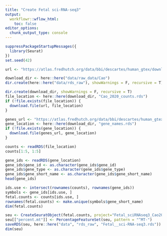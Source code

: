 ```yaml
---
title: "Create Fetal sci-RNA-seq3"
output:
  workflowr::wflow_html:
    toc: false
editor_options:
  chunk_output_type: console
---
```


```r
suppressPackageStartupMessages({
  library(Seurat)
})
set.seed(42)
```


```r
url <- "https://atlas.fredhutch.org/data/bbi/descartes/human_gtex/downloads/data_summarize_fetus_data/gene_count_sampled.RDS"

download_dir <- here::here("data/raw_data/Cao")
dir.create(here::here("data/rds_raw"), showWarnings = F, recursive = T)

dir.create(download_dir, showWarnings = F, recursive = T)
file_location <- here::here(download_dir, "Cao_2020_counts.rds")
if (!file.exists(file_location)) {
  download.file(url, file_location)
}

genes_url <- "https://atlas.fredhutch.org/data/bbi/descartes/human_gtex/downloads/data_summarize_fetus_data/df_gene.RDS"
gene_location <- here::here(download_dir, "gene_names.rds")
if (!file.exists(gene_location)) {
  download.file(genes_url, gene_location)
}
```

```r
counts <- readRDS(file_location)
counts[1:5, 1:5]
```
```r
gene_ids <- readRDS(gene_location)
gene_ids$gene_id <- as.character(gene_ids$gene_id)
gene_ids$gene_type <- as.character(gene_ids$gene_type)
gene_ids$gene_short_name <- as.character(gene_ids$gene_short_name)
head(gene_ids)
```

```r
ids.use <- intersect(rownames(counts), rownames(gene_ids))
symbols <- gene_ids[ids.use, ]
fetal.counts <- counts[ids.use, ]
rownames(fetal.counts) <- make.unique(symbols$gene_short_name)
dim(fetal.counts)
```

```r
seu <- CreateSeuratObject(fetal.counts, project="Fetal_sciRNAseq3_Cao2020", min.features=1, min.cells = 1)
seu[["percent.mt"]] <- PercentageFeatureSet(seu, pattern = "^MT-")
saveRDS(seu, here::here("data", "rds_raw", "Fetal__sci-RNA-seq3.rds"))
dim(seu)
```

